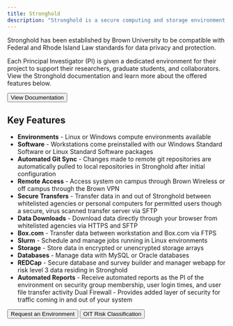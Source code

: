 ```yaml
---
title: Stronghold
description: "Stronghold is a secure computing and storage environment that enables Brown researchers to analyze sensitive data while complying with regulatory or contractual requirements."
---
```


<ContentSection title="Data Risk Level 3 Computing (Stronghold)">

Stronghold has been established by Brown University to be compatible with Federal and Rhode Island Law standards for data privacy and protection.

Each Principal Investigator (PI) is given a dedicated environment for their project to support their researchers, graduate students, and collaborators. View the Stronghold documentation and learn more about the offered features below.

<Button href="https://docs.ccv.brown.edu/stronghold/">
  View Documentation
</Button>

## Key Features

- **Environments** - Linux or Windows compute environments available
- **Software** - Workstations come preinstalled with our Windows Standard Software or Linux Standard Software packages
- **Automated Git Sync** - Changes made to remote git repositories are automatically pulled to local repositories in Stronghold after initial configuration
- **Remote Access** - Access system on campus through Brown Wireless or off campus through the Brown VPN
- **Secure Transfers** - Transfer data in and out of Stronghold between whitelisted agencies or personal computers for permitted users though a secure, virus scanned transfer server via SFTP
- **Data Downloads** - Download data directly through your browser from whitelisted agencies via HTTPS and SFTP
- **Box.com** - Transfer data between workstation and Box.com via FTPS
- **Slurm** - Schedule and manage jobs running in Linux environments
- **Storage** - Store data in encrypted or unencrypted storage arrays
- **Databases** - Manage data with MySQL or Oracle databases
- **REDCap** - Secure database and survey builder and manager webapp for risk level 3 data residing in Stronghold
- **Automated Reports** - Receive automated reports as the PI of the environment on
  security group membership, user login times, and user file transfer activity
  Dual Firewall - Provides added layer of security for traffic coming in and out of your system

<ButtonGroup>
  <Button href="https://brown.atlassian.net/servicedesk/customer/portal/22/group/62/create/256">
    Request an Environment
  </Button>
  <Button href="https://it.brown.edu/computing-policies/risk-classifications">
    OIT Risk Classification
  </Button>
</ButtonGroup>
</ContentSection>
